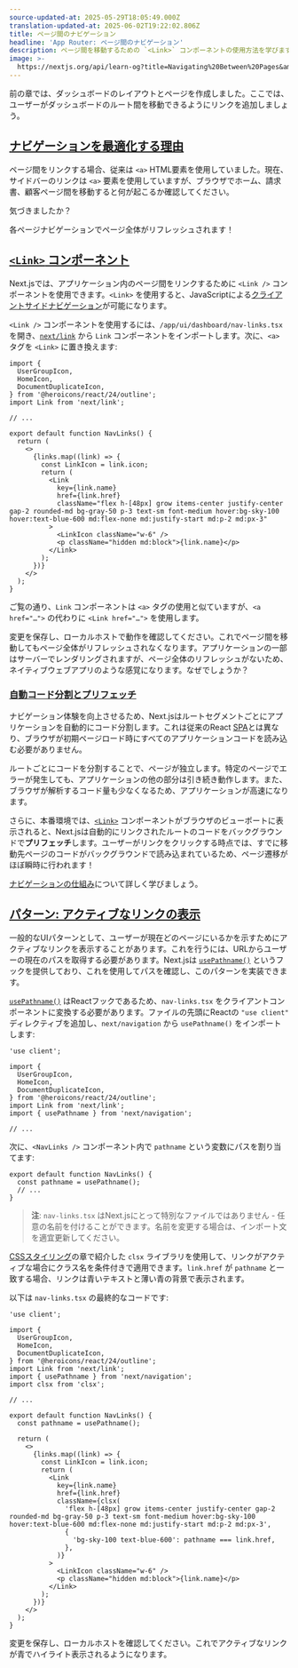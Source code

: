 ```yaml
---
source-updated-at: 2025-05-29T18:05:49.000Z
translation-updated-at: 2025-06-02T19:22:02.806Z
title: ページ間のナビゲーション
headline: 'App Router: ページ間のナビゲーション'
description: ページ間を移動するための `<Link>` コンポーネントの使用方法を学びます。
image: >-
  https://nextjs.org/api/learn-og?title=Navigating%20Between%20Pages&amp;chapter=5
---
```


前の章では、ダッシュボードのレイアウトとページを作成しました。ここでは、ユーザーがダッシュボードのルート間を移動できるようにリンクを追加しましょう。

[ナビゲーションを最適化する理由](#why-optimize-navigation)
----------------------------------------------------

ページ間をリンクする場合、従来は `<a>` HTML要素を使用していました。現在、サイドバーのリンクは `<a>` 要素を使用していますが、ブラウザでホーム、請求書、顧客ページ間を移動すると何が起こるか確認してください。

気づきましたか？

各ページナビゲーションでページ全体がリフレッシュされます！

[`<Link>` コンポーネント](#the-link-component)
---------------------------------------------

Next.jsでは、アプリケーション内のページ間をリンクするために `<Link />` コンポーネントを使用できます。`<Link>` を使用すると、JavaScriptによる[クライアントサイドナビゲーション](/docs/app/building-your-application/routing/linking-and-navigating#how-routing-and-navigation-works)が可能になります。

`<Link />` コンポーネントを使用するには、`/app/ui/dashboard/nav-links.tsx` を開き、[`next/link`](/docs/app/api-reference/components/link) から `Link` コンポーネントをインポートします。次に、`<a>` タグを `<Link>` に置き換えます:

```tsx {6,16,23} filename="/app/ui/dashboard/nav-links.tsx"
import {
  UserGroupIcon,
  HomeIcon,
  DocumentDuplicateIcon,
} from '@heroicons/react/24/outline';
import Link from 'next/link';
 
// ...
 
export default function NavLinks() {
  return (
    <>
      {links.map((link) => {
        const LinkIcon = link.icon;
        return (
          <Link
            key={link.name}
            href={link.href}
            className="flex h-[48px] grow items-center justify-center gap-2 rounded-md bg-gray-50 p-3 text-sm font-medium hover:bg-sky-100 hover:text-blue-600 md:flex-none md:justify-start md:p-2 md:px-3"
          >
            <LinkIcon className="w-6" />
            <p className="hidden md:block">{link.name}</p>
          </Link>
        );
      })}
    </>
  );
}
```

ご覧の通り、`Link` コンポーネントは `<a>` タグの使用と似ていますが、`<a href="…">` の代わりに `<Link href="…">` を使用します。

変更を保存し、ローカルホストで動作を確認してください。これでページ間を移動してもページ全体がリフレッシュされなくなります。アプリケーションの一部はサーバーでレンダリングされますが、ページ全体のリフレッシュがないため、ネイティブウェブアプリのような感覚になります。なぜでしょうか？

### [自動コード分割とプリフェッチ](#automatic-code-splitting-and-prefetching)

ナビゲーション体験を向上させるため、Next.jsはルートセグメントごとにアプリケーションを自動的にコード分割します。これは従来のReact [SPA](https://nextjs.org/docs/app/building-your-application/upgrading/single-page-applications)とは異なり、ブラウザが初期ページロード時にすべてのアプリケーションコードを読み込む必要がありません。

ルートごとにコードを分割することで、ページが独立します。特定のページでエラーが発生しても、アプリケーションの他の部分は引き続き動作します。また、ブラウザが解析するコード量も少なくなるため、アプリケーションが高速になります。

さらに、本番環境では、[`<Link>`](/docs/api-reference/next/link) コンポーネントがブラウザのビューポートに表示されると、Next.jsは自動的にリンクされたルートのコードをバックグラウンドで**プリフェッチ**します。ユーザーがリンクをクリックする時点では、すでに移動先ページのコードがバックグラウンドで読み込まれているため、ページ遷移がほぼ瞬時に行われます！

[ナビゲーションの仕組み](/docs/app/building-your-application/routing/linking-and-navigating#how-routing-and-navigation-works)について詳しく学びましょう。

[パターン: アクティブなリンクの表示](#pattern-showing-active-links)
--------------------------------------------------------------

一般的なUIパターンとして、ユーザーが現在どのページにいるかを示すためにアクティブなリンクを表示することがあります。これを行うには、URLからユーザーの現在のパスを取得する必要があります。Next.jsは [`usePathname()`](/docs/app/api-reference/functions/use-pathname) というフックを提供しており、これを使用してパスを確認し、このパターンを実装できます。

[`usePathname()`](https://nextjs.org/docs/app/api-reference/functions/use-pathname) はReactフックであるため、`nav-links.tsx` をクライアントコンポーネントに変換する必要があります。ファイルの先頭にReactの `"use client"` ディレクティブを追加し、`next/navigation` から `usePathname()` をインポートします:

```tsx {1,9} filename="/app/ui/dashboard/nav-links.tsx"
'use client';
 
import {
  UserGroupIcon,
  HomeIcon,
  DocumentDuplicateIcon,
} from '@heroicons/react/24/outline';
import Link from 'next/link';
import { usePathname } from 'next/navigation';
 
// ...
```

次に、`<NavLinks />` コンポーネント内で `pathname` という変数にパスを割り当てます:

```tsx {2} filename="/app/ui/dashboard/nav-links.tsx"
export default function NavLinks() {
  const pathname = usePathname();
  // ...
}
```

> **注**: `nav-links.tsx` はNext.jsにとって特別なファイルではありません - 任意の名前を付けることができます。名前を変更する場合は、インポート文を適宜更新してください。

[CSSスタイリング](/learn/dashboard-app/css-styling)の章で紹介した `clsx` ライブラリを使用して、リンクがアクティブな場合にクラス名を条件付きで適用できます。`link.href` が `pathname` と一致する場合、リンクは青いテキストと薄い青の背景で表示されます。

以下は `nav-links.tsx` の最終的なコードです:

```tsx {10,25,26,27,28,29,30} filename="/app/ui/dashboard/nav-links.tsx"
'use client';
 
import {
  UserGroupIcon,
  HomeIcon,
  DocumentDuplicateIcon,
} from '@heroicons/react/24/outline';
import Link from 'next/link';
import { usePathname } from 'next/navigation';
import clsx from 'clsx';
 
// ...
 
export default function NavLinks() {
  const pathname = usePathname();
 
  return (
    <>
      {links.map((link) => {
        const LinkIcon = link.icon;
        return (
          <Link
            key={link.name}
            href={link.href}
            className={clsx(
              'flex h-[48px] grow items-center justify-center gap-2 rounded-md bg-gray-50 p-3 text-sm font-medium hover:bg-sky-100 hover:text-blue-600 md:flex-none md:justify-start md:p-2 md:px-3',
              {
                'bg-sky-100 text-blue-600': pathname === link.href,
              },
            )}
          >
            <LinkIcon className="w-6" />
            <p className="hidden md:block">{link.name}</p>
          </Link>
        );
      })}
    </>
  );
}
```

変更を保存し、ローカルホストを確認してください。これでアクティブなリンクが青でハイライト表示されるようになります。